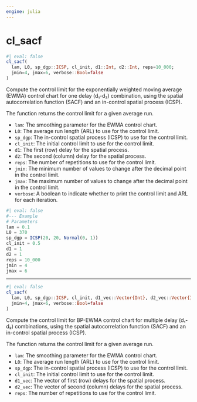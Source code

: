 ```yaml
---
engine: julia
---
```


# cl_sacf {#sec-doc}
    

::: {.callout-note appearance="simple" title="docblock" collapse=false}    


```julia
#| eval: false
cl_sacf(
  lam, L0, sp_dgp::ICSP, cl_init, d1::Int, d2::Int, reps=10_000; 
  jmin=4, jmax=6, verbose::Bool=false
)

```

Compute the control limit for the exponentially weighted moving average (EWMA)  control chart for one delay (d₁-d₂) combination, using the spatial autocorrelation  function (SACF) and an in-control spatial process (ICSP). 
 
The function returns the control limit for a given average run.
 
  * `lam`: The smoothing parameter for the EWMA control chart.
  * `L0`: The average run length (ARL) to use for the control limit.
  * `sp_dgp`: The in-control spatial process (ICSP) to use for the control limit.
  * `cl_init`: The initial control limit to use for the control limit.
  * `d1`: The first (row) delay for the spatial process.
  * `d2`: The second (column) delay for the spatial process.
  * `reps`: The number of repetitions to use for the control limit.
  * `jmin`: The minimum number of values to change after the decimal point in the control limit.
  * `jmax`: The maximum number of values to change after the decimal point in the control limit.
  * `verbose`: A boolean to indicate whether to print the control limit and ARL for each iteration.

```julia
#| eval: false
#--- Example
# Parameters
lam = 0.1
L0 = 370
sp_dgp = ICSP(20, 20, Normal(0, 1))
cl_init = 0.5
d1 = 1
d2 = 1
reps = 10_000
jmin = 4
jmax = 6

```



:::
    

 --- 
 
::: {.callout-note appearance="simple" title="docblock" collapse=false}    


```julia
#| eval: false
cl_sacf(
  lam, L0, sp_dgp::ICSP, cl_init, d1_vec::Vector{Int}, d2_vec::Vector{Int}, reps=10_000; 
  jmin=4, jmax=6, verbose::Bool=false
)

```

Compute the control limit for BP-EWMA control chart for multiple delay (d₁-d₂) combinations,  using the spatial autocorrelation function (SACF) and an in-control spatial process (ICSP). 
 
The function returns the control limit for a given average run.
 
  * `lam`: The smoothing parameter for the EWMA control chart.
  * `L0`: The average run length (ARL) to use for the control limit.
  * `sp_dgp`: The in-control spatial process (ICSP) to use for the control limit.
  * `cl_init`: The initial control limit to use for the control limit.
  * `d1_vec`: The vector of first (row) delays for the spatial process.
  * `d2_vec`: The vector of second (column) delays for the spatial process.
  * `reps`: The number of repetitions to use for the control limit.


:::
    

